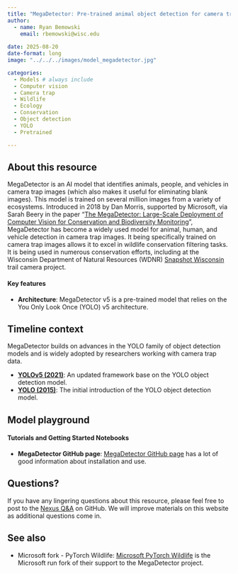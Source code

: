 ```yaml
---
title: "MegaDetector: Pre-trained animal object detection for camera trap images"
author: 
  - name: Ryan Bemowski
    email: rbemowski@wisc.edu
    
date: 2025-08-20
date-format: long
image: "../../../images/model_megadetector.jpg"

categories: 
  - Models # always include
  - Computer vision
  - Camera trap
  - Wildlife
  - Ecology
  - Conservation
  - Object detection
  - YOLO
  - Pretrained

---
```

## About this resource

MegaDetector is an AI model that identifies animals, people, and vehicles in camera trap images (which also makes it
useful for eliminating blank images). This model is trained on several million images from a variety of ecosystems.
Introduced in 2018 by Dan Morris, supported by Microsoft, via Sarah Beery in the paper "[The MegaDetector: Large-Scale Deployment of Computer Vision for Conservation and Biodiversity Monitoring](https://www.ai4sibook.org/wp-content/uploads/2022/08/MegaDetector.pdf)",
MegaDetector has become a widely used model for animal, human, and vehicle detection in camera trap images. It being
specifically trained on camera trap images allows it to excel in wildlife conservation filtering tasks. It is being used
in numerous conservation efforts, including at the Wisconsin Department of Natural Resources (WDNR) [Snapshot Wisconsin](https://dnr.wisconsin.gov/topic/research/projects/snapshot) trail camera project.


#### Key features
- **Architecture**: MegaDetector v5 is a pre-trained model that relies on the You Only Look Once (YOLO) v5 architecture.

## Timeline context
MegaDetector builds on advances in the YOLO family of object detection models and is widely adopted by researchers working with camera trap data.  

- **[YOLOv5 (2021)](https://arxiv.org/html/2407.20892v1)**: An updated framework base on the YOLO object detection model.
- **[YOLO (2015)](https://arxiv.org/pdf/1506.02640)**: The initial introduction of the YOLO object
detection model.

## Model playground
#### Tutorials and Getting Started Notebooks

- **MegaDetector GitHub page**: [MegaDetector GitHub page](https://github.com/agentmorris/MegaDetector/tree/main) has a
lot of good information about installation and use.


## Questions?
If you have any lingering questions about this resource, please feel free to post to the [Nexus Q&A](https://github.com/UW-Madison-DataScience/ML-X-Nexus/discussions/categories/q-a) on GitHub. We will improve materials on this website as additional questions come in.

## See also
<!-- MARKDOWN COMMENT: Please Check the existing resources on Nexus to see if any other related resources (e.g., related books/videos, blog posts commenting on the resource, alternative approaches/frameworks, etc.) should be linked below. You may also link to resources which aren't currently on the Nexus platform, if applicable. However, if you're feeling ambitious, you may wish to post those to Nexus as well!  -->
- Microsoft fork - PyTorch Wildlife: [Microsoft PyTorch Wildlife](https://github.com/microsoft/CameraTraps) is the
Microsoft run fork of their support to the MegaDetector project.

